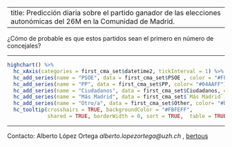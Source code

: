

---
title: Predicción diaria sobre el partido ganador de las elecciones autonómicas del 26M en la Comunidad de Madrid.
---

¿Cómo de probable es que estos partidos sean el primero en número de concejales?



_________________

```r

highchart() %>% 
  hc_xAxis(categories = first_cma_set$datetime2, tickInterval = 1) %>% 
  hc_add_series(name = "PSOE", data = first_cma_set$PSOE , color = "#FF3827") %>% 
  hc_add_series(name = "PP", data = first_cma_set$PP, color= "#04AAFF") %>% 
  hc_add_series(name = "Ciudadanos", data = first_cma_set$Ciudadanos, color = "#FF9300") %>% 
  hc_add_series(name = "Más Madrid", data = first_cma_set$`Más Madrid`, color= "#00766c") %>% 
  hc_add_series(name = "Otro/a", data = first_cma_set$Other, color= "#bdbdbd") %>% 
  hc_tooltip(crosshairs = TRUE, backgroundColor = "#FBFEFF",
             shared = TRUE, borderWidth = 0, sort = TRUE,  table = TRUE)


```

_____

Contacto: Alberto López Ortega _alberto.lopezortega@uzh.ch_ , [bertous](https://twitter.com/bertous)

